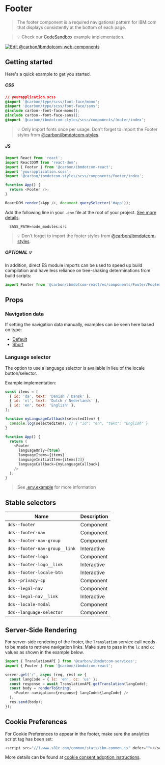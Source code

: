 
# Footer

> The footer component is a required navigational pattern for IBM.com that
> displays consistently at the bottom of each page.

> 💡 Check our
> [CodeSandbox](https://githubbox.com/carbon-design-system/carbon-for-ibm-dotcom/tree/master/packages/react/examples/codesandbox/components/Footer)
> example implementation.

[![Edit @carbon/ibmdotcom-web-components](https://codesandbox.io/static/img/play-codesandbox.svg)](https://githubbox.com/carbon-design-system/carbon-for-ibm-dotcom/tree/master/packages/react/examples/codesandbox/components/Footer)

## Getting started

Here's a quick example to get you started.

##### CSS

```css
// yourapplication.scss
@import '@carbon/type/scss/font-face/mono';
@import '@carbon/type/scss/font-face/sans';
@include carbon--font-face-mono();
@include carbon--font-face-sans();
@import '@carbon/ibmdotcom-styles/scss/components/footer/index';
```

> 💡 Only import fonts once per usage. Don't forget to import the Footer styles
> from
> [@carbon/ibmdotcom-styles](https://github.com/carbon-design-system/carbon-for-ibm-dotcom/blob/master/packages/styles).

##### JS

```javascript
import React from 'react';
import ReactDOM from 'react-dom';
import { Footer } from '@carbon/ibmdotcom-react';
import 'yourapplication.scss';
import '@carbon/ibmdotcom-styles/scss/components/footer/index';

function App() {
  return <Footer />;
}

ReactDOM.render(<App />, document.querySelector('#app'));
```

Add the following line in your `.env` file at the root of your project.
[See more details](https://github.com/carbon-design-system/carbon-for-ibm-dotcom/tree/master/packages/styles#usage).

```
  SASS_PATH=node_modules:src
```

> 💡 Don't forget to import the footer styles from
> [@carbon/ibmdotcom-styles](https://github.com/carbon-design-system/carbon-for-ibm-dotcom/blob/master/packages/styles).

##### OPTIONAL 💡

In addition, direct ES module imports can be used to speed up build compilation
and have less reliance on tree-shaking determinations from build scripts:

```js
import Footer from '@carbon/ibmdotcom-react/es/components/Footer/Footer';
```

## Props

<Props of={Footer} />

### Navigation data

If setting the navigation data manually, examples can be seen here based on
type:

- [Default](https://github.com/carbon-design-system/carbon-for-ibm-dotcom/blob/master/packages/react/src/components/Footer/__data__/footer-menu.json)
- [Short](https://github.com/carbon-design-system/carbon-for-ibm-dotcom/blob/master/packages/react/src/components/Footer/__data__/footer-thin.json)

### Language selector

The option to use a language selector is available in lieu of the locale
button/selector.

Example implementation:

```javascript
const items = [
  { id: 'da', text: 'Danish / Dansk' },
  { id: 'nl', text: 'Dutch / Nederlands' },
  { id: 'en', text: 'English' },
];

function myLanguageCallback(selectedItem) {
  console.log(selectedItem); // { "id": "en", "text": "English" }
}

function App() {
  return (
    <Footer
      languageOnly={true}
      languageItems={items}
      languageInitialItem={items[2]}
      languageCallback={myLanguageCallback}
    />
  );
}
```

> See
> [.env.example](https://github.com/carbon-design-system/carbon-for-ibm-dotcom/blob/master/packages/react/.env.example)
> for more information

## Stable selectors

| Name                          | Description |
| ----------------------------- | ----------- |
| `dds--footer`                 | Component   |
| `dds--footer-nav`             | Component   |
| `dds--footer-nav-group`       | Component   |
| `dds--footer-nav-group__link` | Interactive |
| `dds--footer-logo`            | Component   |
| `dds--footer-logo__link`      | Interactive |
| `dds--footer-locale-btn`      | Interactive |
| `dds--privacy-cp`             | Component   |
| `dds--legal-nav`              | Component   |
| `dds--legal-nav__link`        | Interactive |
| `dds--locale-modal`           | Component   |
| `dds--language-selector`      | Component   |

## Server-Side Rendering

For server-side rendering of the footer, the `Translation` service call needs to
be made to retrieve navigation links. Make sure to pass in the `lc` and `cc`
values as shown in the example below.

```javascript
import { TranslationAPI } from '@carbon/ibmdotcom-services';
import { Footer } from '@carbon/ibmdotcom-react';

server.get('/', async (req, res) => {
  const langCode = { lc: 'en', cc: 'us' };
  const response = await TranslationAPI.getTranslation(langCode);
  const body = renderToString(
    <Footer navigation={response} langCode={langCode} />
  );
  res.send(body);
});
```

## Cookie Preferences

For Cookie Preferences to appear in the footer, make sure the analytics script
tag has been set:

```javascript
<script src="//1.www.s81c.com/common/stats/ibm-common.js" defer=""></script>
```

More details can be found at
[cookie consent adoption instructions](https://w3.ibm.com/w3publisher/digital-behavior-data-management/gdpr/cookie-consent-adoption).

<Description markdown={contributing} />
